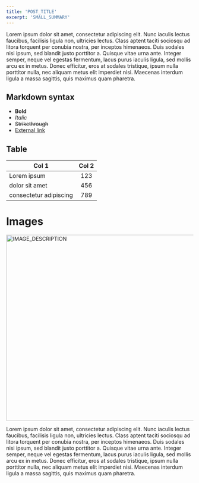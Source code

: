 ```yaml
---
title: 'POST_TITLE'
excerpt: 'SMALL_SUMMARY'
---
```


Lorem ipsum dolor sit amet, consectetur adipiscing elit. Nunc iaculis lectus faucibus, facilisis ligula non, ultricies lectus. Class aptent taciti sociosqu ad litora torquent per conubia nostra, per inceptos himenaeos. Duis sodales nisi ipsum, sed blandit justo porttitor a. Quisque vitae urna ante. Integer semper, neque vel egestas fermentum, lacus purus iaculis ligula, sed mollis arcu ex in metus. Donec efficitur, eros at sodales tristique, ipsum nulla porttitor nulla, nec aliquam metus elit imperdiet nisi. Maecenas interdum ligula a massa sagittis, quis maximus quam pharetra.

## Markdown syntax

- **Bold**
- _Italic_
- ~~Strikethrough~~
- [External link](https://mersocarlin.com/)

## Table

| Col 1                  | Col 2 |
|------------------------|:-----:|
| Lorem ipsum            | 123   |
| dolor sit amet         | 456   |
| consectetur adipiscing | 789   |

# Images

<img alt="IMAGE_DESCRIPTION" height="500" src="/assets/blog/blog-post-placeholder.jpg" title="IMAGE_DESCRIPTION" width="1000" />

Lorem ipsum dolor sit amet, consectetur adipiscing elit. Nunc iaculis lectus faucibus, facilisis ligula non, ultricies lectus. Class aptent taciti sociosqu ad litora torquent per conubia nostra, per inceptos himenaeos. Duis sodales nisi ipsum, sed blandit justo porttitor a. Quisque vitae urna ante. Integer semper, neque vel egestas fermentum, lacus purus iaculis ligula, sed mollis arcu ex in metus. Donec efficitur, eros at sodales tristique, ipsum nulla porttitor nulla, nec aliquam metus elit imperdiet nisi. Maecenas interdum ligula a massa sagittis, quis maximus quam pharetra.